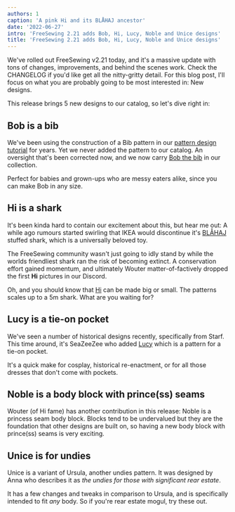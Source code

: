 ```yaml
---
authors: 1
caption: 'A pink Hi and its BLÅHAJ ancestor'
date: '2022-06-27'
intro: 'FreeSewing 2.21 adds Bob, Hi, Lucy, Noble and Unice designs'
title: 'FreeSewing 2.21 adds Bob, Hi, Lucy, Noble and Unice designs'
---
```


We've rolled out FreeSewing v2.21 today, and it's a massive update with tons of
changes, improvements, and behind the scenes work. Check the CHANGELOG if
you'd like get all the nitty-gritty detail. For this blog post, I'll focus on
what you are probably going to be most interested in: New designs.

<!-- truncate -->

This release brings 5 new designs to our catalog, so let's dive right in:

## Bob is a bib

We've been using the construction of a Bib pattern in our [pattern design
tutorial](https://freesewing.dev/tutorials/pattern-design) for years. Yet we
never added the pattern to our catalog. An oversight that's been corrected now,
and we now carry [Bob the bib](/designs/bob) in our collection.

Perfect for babies and grown-ups who are messy eaters alike, since you can make
Bob in any size.

## Hi is a shark

It's been kinda hard to contain our excitement about this, but hear me out: A
while ago rumours started swirling that IKEA would discontinue it's
[BLÅHAJ](https://www.ikea.com/us/en/p/blahaj-soft-toy-shark-90373590/) stuffed
shark, which is a universally beloved toy.

The FreeSewing community wasn't just going to idly stand by while the worlds
friendliest shark ran the risk of becoming extinct. A conservation effort
gained momentum, and ultimately Wouter matter-of-factively dropped the first
**Hi** pictures in our Discord.

Oh, and you should know that [Hi](/designs/hi) can be made big or small. The
patterns scales up to a 5m shark. What are you waiting for?

## Lucy is a tie-on pocket

We've seen a number of historical designs recently, specifically from Starf.
This time around, it's SeaZeeZee who added [Lucy](/designs/lucy) which is a
pattern for a tie-on pocket.

It's a quick make for cosplay, historical re-enactment, or for all those
dresses that don't come with pockets.

## Noble is a body block with prince(ss) seams

Wouter (of Hi fame) has another contribution in this release: Noble is a
princess seam body block. Blocks tend to be undervalued but they are the
foundation that other designs are built on, so having a new body block with
prince(ss) seams is very exciting.

## Unice is for undies

Unice is a variant of Ursula, another
undies pattern. It was designed by Anna who describes it as _the undies for
those with significant rear estate_.

It has a few changes and tweaks in comparison to Ursula, and is specifically
intended to fit _any_ body. So if you're rear estate mogul, try these out.
